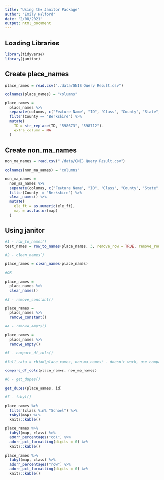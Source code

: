 ```yaml
---
title: "Using the Janitor Package"
author: "Emily Halford"
date: "2/08/2021"
output: html_document
---
```


## Loading Libraries

```r

library(tidyverse)
library(janitor)

```

## Create place_names

```r

place_names = read.csv("./data/GNIS Query Result.csv")

colnames(place_names) = "columns"

place_names = 
  place_names %>% 
  separate(columns, c("Feature Name", "ID", "Class", "County", "State", "Latitude", "Longitude", "Ele(ft)", "Map", "BGN Date", "Entry Date"), sep = "[|]") %>%
  filter(County == "Berkshire") %>% 
  mutate(
    ID = str_replace(ID, "598673", "598712"),
    extra_column = NA
  )

```

## Create non_ma_names

```r

non_ma_names = read.csv("./data/GNIS Query Result.csv")

colnames(non_ma_names) = "columns"

non_ma_names = 
  non_ma_names %>% 
  separate(columns, c("Feature Name", "ID", "Class", "County", "State", "Latitude", "Longitude", "Ele(ft)", "Map", "BGN Date", "Entry Date"), sep = "[|]") %>% 
  filter(County != "Berkshire") %>% 
  clean_names() %>% 
  mutate(
    ele_ft = as.numeric(ele_ft),
    map = as.factor(map)
  )

```

## Using janitor

```r

#1 - row_to_names()
test_names = row_to_names(place_names, 3, remove_row = TRUE, remove_rows_above = TRUE)

#2 - clean_names()

place_names = clean_names(place_names)

#OR

place_names = 
  place_names %>% 
  clean_names()

#3 - remove_constant()

place_names = 
  place_names %>% 
  remove_constant()

#4 - remove_empty()

place_names = 
  place_names %>% 
  remove_empty()

#5 - compare_df_cols()

#full_data = rbind(place_names, non_ma_names) - doesn't work, use compare_df_cols() to see why

compare_df_cols(place_names, non_ma_names)

#6 - get_dupes()

get_dupes(place_names, id)

#7 - tabyl()

place_names %>% 
  filter(class %in% "School") %>% 
  tabyl(map) %>% 
  knitr::kable()

place_names %>% 
  tabyl(map, class) %>% 
  adorn_percentages("col") %>% 
  adorn_pct_formatting(digits = 0) %>% 
  knitr::kable()

place_names %>% 
  tabyl(map, class) %>% 
  adorn_percentages("row") %>% 
  adorn_pct_formatting(digits = 0) %>% 
  knitr::kable()

```

